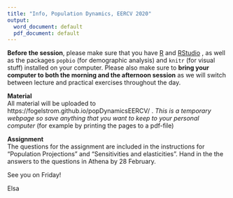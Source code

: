 ```yaml
---
title: "Info, Population Dynamics, EERCV 2020"
output:
  word_document: default
  pdf_document: default
---
```


**Before the session**, please make sure that you have [R](https://www.r-project.org/) and [RStudio](https://rstudio.com/products/rstudio/)
, as well as the packages `popbio` (for demographic analysis) and `knitr` (for visual stuff) installed on your computer. Please also make sure to **bring your computer to both the morning and the afternoon session** as we will switch between lecture and practical exercises throughout the day.


**Material**  
All material will be uploaded to https://fogelstrom.github.io/popDynamicsEERCV/ . *This is a temporary webpage so save anything that you want to keep to your personal computer* (for example by printing the pages to a pdf-file)

**Assignment**  
The questions for the assignment are included in the instructions for "Population Projections" and "Sensitivities and elasticities". Hand in the the answers to the questions in Athena by 28 February. 



See you on Friday!

Elsa